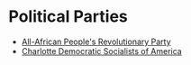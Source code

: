 # Political Parties

- [All-African People's Revolutionary Party](https://www.instagram.com/aaprpnc?igsh=MTdkYnh0NDV4NHZ1eA%3D%3D)
- [Charlotte Democratic Socialists of America](https://linktr.ee/cltdsa)
